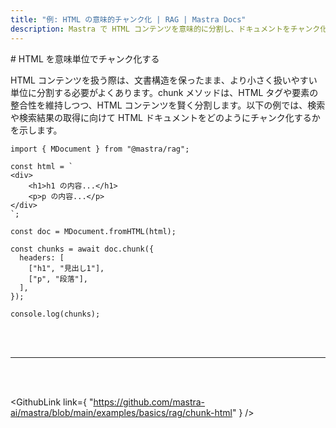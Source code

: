 ```yaml
---
title: "例: HTML の意味的チャンク化 | RAG | Mastra Docs"
description: Mastra で HTML コンテンツを意味的に分割し、ドキュメントをチャンク化します。
---
```




<div id="semantically-chunking-html">
  # HTML を意味単位でチャンク化する
</div>

HTML コンテンツを扱う際は、文書構造を保ったまま、より小さく扱いやすい単位に分割する必要がよくあります。chunk メソッドは、HTML タグや要素の整合性を維持しつつ、HTML コンテンツを賢く分割します。以下の例では、検索や検索結果の取得に向けて HTML ドキュメントをどのようにチャンク化するかを示します。

```tsx copy
import { MDocument } from "@mastra/rag";

const html = `
<div>
    <h1>h1 の内容...</h1>
    <p>p の内容...</p>
</div>
`;

const doc = MDocument.fromHTML(html);

const chunks = await doc.chunk({
  headers: [
    ["h1", "見出し1"],
    ["p", "段落"],
  ],
});

console.log(chunks);
```

<br />

<br />

<hr className="dark:border-[#404040] border-gray-300" />

<br />

<br />

<GithubLink
  link={
"https://github.com/mastra-ai/mastra/blob/main/examples/basics/rag/chunk-html"
}
/>
